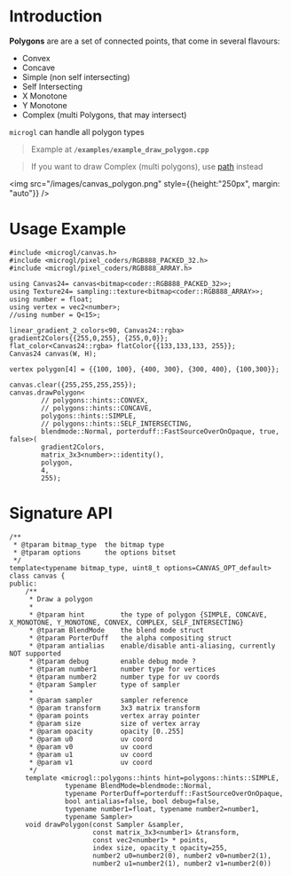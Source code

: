 # Introduction

**Polygons** are are a set of connected points, that come in several flavours:
- Convex
- Concave
- Simple (non self intersecting)
- Self Intersecting
- X Monotone
- Y Monotone
- Complex (multi Polygons, that may intersect)

`microgl` can handle all polygon types

> Example at **`/examples/example_draw_polygon.cpp`**

> If you want to draw Complex (multi polygons), use [path](path) instead

<img src="/images/canvas_polygon.png" style={{height:"250px", margin: "auto"}} />

# Usage Example

```lang=cpp
#include <microgl/canvas.h>
#include <microgl/pixel_coders/RGB888_PACKED_32.h>
#include <microgl/pixel_coders/RGB888_ARRAY.h>

using Canvas24= canvas<bitmap<coder::RGB888_PACKED_32>>;
using Texture24= sampling::texture<bitmap<coder::RGB888_ARRAY>>;
using number = float;
using vertex = vec2<number>;
//using number = Q<15>;

linear_gradient_2_colors<90, Canvas24::rgba> gradient2Colors{{255,0,255}, {255,0,0}};
flat_color<Canvas24::rgba> flatColor{{133,133,133, 255}};
Canvas24 canvas(W, H);

vertex polygon[4] = {{100, 100}, {400, 300}, {300, 400}, {100,300}};

canvas.clear({255,255,255,255});
canvas.drawPolygon<
        // polygons::hints::CONVEX,
        // polygons::hints::CONCAVE,
        polygons::hints::SIMPLE,
        // polygons::hints::SELF_INTERSECTING,
        blendmode::Normal, porterduff::FastSourceOverOnOpaque, true, false>(
        gradient2Colors,
        matrix_3x3<number>::identity(),
        polygon,
        4,
        255);

```

# Signature API

```lang=cpp
/**
 * @tparam bitmap_type  the bitmap type
 * @tparam options      the options bitset
 */
template<typename bitmap_type, uint8_t options=CANVAS_OPT_default>
class canvas {
public:
    /**
     * Draw a polygon
     *
     * @tparam hint         the type of polygon {SIMPLE, CONCAVE, X_MONOTONE, Y_MONOTONE, CONVEX, COMPLEX, SELF_INTERSECTING}
     * @tparam BlendMode    the blend mode struct
     * @tparam PorterDuff   the alpha compositing struct
     * @tparam antialias    enable/disable anti-aliasing, currently NOT supported
     * @tparam debug        enable debug mode ?
     * @tparam number1      number type for vertices
     * @tparam number2      number type for uv coords
     * @tparam Sampler      type of sampler
     *
     * @param sampler       sampler reference
     * @param transform     3x3 matrix transform
     * @param points        vertex array pointer
     * @param size          size of vertex array
     * @param opacity       opacity [0..255]
     * @param u0            uv coord
     * @param v0            uv coord
     * @param u1            uv coord
     * @param v1            uv coord
     */
    template <microgl::polygons::hints hint=polygons::hints::SIMPLE, 
              typename BlendMode=blendmode::Normal,
              typename PorterDuff=porterduff::FastSourceOverOnOpaque, 
              bool antialias=false, bool debug=false,
              typename number1=float, typename number2=number1, 
              typename Sampler>
    void drawPolygon(const Sampler &sampler,
                     const matrix_3x3<number1> &transform,
                     const vec2<number1> * points,
                     index size, opacity_t opacity=255,
                     number2 u0=number2(0), number2 v0=number2(1),
                     number2 u1=number2(1), number2 v1=number2(0))

```

